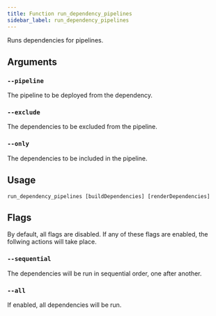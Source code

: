 ```yaml
---
title: Function run_dependency_pipelines
sidebar_label: run_dependency_pipelines
---
```


Runs dependencies for pipelines.

## Arguments

### `--pipeline`

The pipeline to be deployed from the dependency.

### `--exclude`

The dependencies to be excluded from the pipeline.

### `--only`

The dependencies to be included in the pipeline.

## Usage

```
run_dependency_pipelines [buildDependencies] [renderDependencies]
```

## Flags

By default, all flags are disabled. If any of these flags are enabled, the follwing actions will take place.

### `--sequential`

The dependencies will be run in sequential order, one after another.

### `--all`

If enabled, all dependencies will be run.
